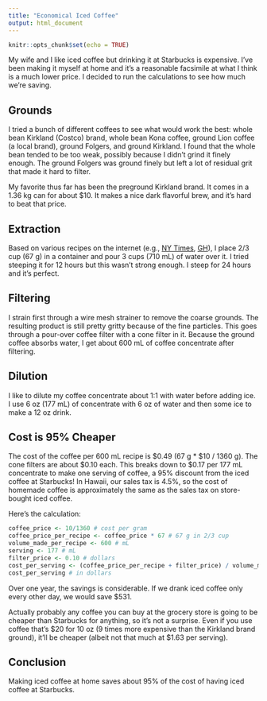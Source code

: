 ```yaml
---
title: "Economical Iced Coffee"
output: html_document
---
```


```r
knitr::opts_chunk$set(echo = TRUE)
```

My wife and I like iced coffee but drinking it at Starbucks is expensive. I've been making it myself at home and it's a reasonable facsimile at what I think is a much lower price. I decided to run the calculations to see how much we're saving.

## Grounds
I tried a bunch of different coffees to see what would work the best: whole bean Kirkland (Costco) brand, whole bean Kona coffee, ground Lion coffee (a local brand), ground Folgers, and ground Kirkland. I found that the whole bean tended to be too weak, possibly because I didn't grind it finely enough. The ground Folgers was ground finely but left a lot of residual grit that made it hard to filter. 

My favorite thus far has been the preground Kirkland brand. It comes in a 1.36 kg can for about $10. It makes a nice dark flavorful brew, and it's hard to beat that price.

## Extraction
Based on various recipes on the internet (e.g., [NY Times](https://cooking.nytimes.com/recipes/1017355-cold-brewed-iced-coffee), [GH](http://www.goodhousekeeping.com/food-recipes/easy/a19854/iced-coffee-recipe/)), I place 2/3 cup (67 g) in a container and pour 3 cups (710 mL) of water over it. I tried steeping it for 12 hours but this wasn't strong enough. I steep for 24 hours and it's perfect.

## Filtering
I strain first through a wire mesh strainer to remove the coarse grounds. The resulting product is still pretty gritty because of the fine particles. This goes through a pour-over coffee filter with a cone filter in it. Because the ground coffee absorbs water, I get about 600 mL of coffee concentrate after filtering.

## Dilution
I like to dilute my coffee concentrate about 1:1 with water before adding ice. I use 6 oz (177 mL) of concentrate with 6 oz of water and then some ice to make a 12 oz drink.

## Cost is 95% Cheaper
The cost of the coffee per 600 mL recipe is $0.49 (67 g * $10 / 1360 g). The cone filters are about $0.10 each. This breaks down to $0.17 per 177 mL concentrate to make one serving of coffee, a 95% discount from the iced coffee at Starbucks! In Hawaii, our sales tax is 4.5%, so the cost of homemade coffee is approximately the same as the sales tax on store-bought iced coffee. 

Here's the calculation:

```r
coffee_price <- 10/1360 # cost per gram
coffee_price_per_recipe <- coffee_price * 67 # 67 g in 2/3 cup
volume_made_per_recipe <- 600 # mL
serving <- 177 # mL
filter_price <- 0.10 # dollars
cost_per_serving <- (coffee_price_per_recipe + filter_price) / volume_made_per_recipe * serving
cost_per_serving # in dollars
```

Over one year, the savings is considerable. If we drank iced coffee only every other day, we would save $531.

Actually probably any coffee you can buy at the grocery store is going to be cheaper than Starbucks for anything, so it's not a surprise. Even if you use coffee that's $20 for 10 oz (9 times more expensive than the Kirkland brand ground), it'll be cheaper (albeit not that much at $1.63 per serving). 

## Conclusion
Making iced coffee at home saves about 95% of the cost of having iced coffee at Starbucks. 